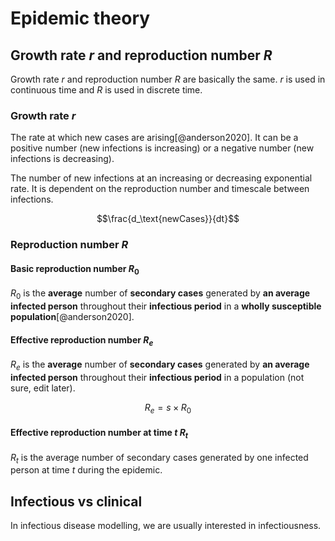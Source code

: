 # Epidemic theory

## Growth rate $r$ and reproduction number $R$

Growth rate $r$ and reproduction number $R$ are basically the same. $r$ is used in continuous time and $R$ is used in discrete time.

### Growth rate $r$

The rate at which new cases are arising[@anderson2020]. It can be a positive number (new infections is increasing) or a negative number (new infections is decreasing).

The number of new infections at an increasing or decreasing exponential rate. It is dependent on the reproduction number and timescale between infections.

$$\frac{d_\text{newCases}}{dt}$$

### Reproduction number $R$



#### Basic reproduction number $R_0$

$R_0$ is the **average** number of **secondary cases** generated by **an average infected person** throughout their **infectious period** in a **wholly susceptible population**[@anderson2020].

#### Effective reproduction number $R_e$

$R_e$ is the **average** number of **secondary cases** generated by **an average infected person** throughout their **infectious period** in a population (not sure, edit later).

$$R_e = s \times R_0$$

#### Effective reproduction number at time $t$ $R_t$

$R_t$ is the average number of secondary cases generated by one infected person at time $t$ during the epidemic.

## Infectious vs clinical

In infectious disease modelling, we are usually interested in infectiousness.
